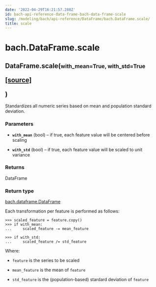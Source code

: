 ```yaml
---
date: '2022-04-29T16:21:57.288Z'
id: bach-api-reference-data-frame-bach-data-frame-scale
slug: /modeling/bach/api-reference/DataFrame/bach.DataFrame.scale/
title: scale
---
```


# bach.DataFrame.scale

<div class="method">
<h2 class="signature-class"><span class="additional-name">DataFrame.</span><span class="name">scale(</span><small class="parameter-list"><span class="parameter" id="with_mean">with_mean=True</span>, <span class="parameter" id="with_std">with_std=True</span></small>
<span class="view-code-link">

[[source]](https://github.com/objectiv/objectiv-analytics/blob/main/bach/bach/dataframe.py)

</span>
)</h2>


<div class="content">

Standardizes all numeric series based on mean and population standard deviation.


### Parameters

* **`with_mean`** (bool) – if true, each feature value will be centered before scaling

* **`with_std`** (bool) – if true, each feature value will be scaled to unit variance



### Returns

DataFrame



### Return type

[bach.dataframe.DataFrame](/docs/modeling/bach/api-reference/DataFrame/bach.DataFrame/#bach.DataFrame)


Each transformation per feature is performed as follows:

```pycon3
>>> scaled_feature = feature.copy()
>>> if with_mean:
...     scaled_feature -= mean_feature

>>> if with_std:
...     scaled_feature /= std_feature
```

Where:
* `feature` is the series to be scaled

* `mean_feature` is the mean of `feature`

* `std_feature` is the (population-based) stardard deviation of `feature`



</div>

</div>
